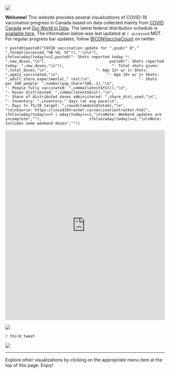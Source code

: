 
![](Plots/plot_main.png)

**Welcome!** This website provides several visualizations of COVID-19 vaccination progress in Canada based on data collected mainly from [COVID Canada](https://covid19tracker.ca/vaccinationtracker.html) and [Our World in Data](https://ourworldindata.org/covid-vaccinations). The latest federal distribution schedule is [available here](https://www.canada.ca/en/public-health/services/diseases/2019-novel-coronavirus-infection/prevention-risks/covid-19-vaccine-treatment/vaccine-rollout.html). The information below was last updated at `r accessed` MDT. For regular progress bar updates, follow <a href="https://twitter.com/CDNVaccineCount" class="uri">@CDNVaccineCount</a> on twitter.

`r paste0(paste0("COVID vaccination update for ",gsub(" 0"," ",format(accessed,"%B %d, %Y")),":\n\n"),
                    ifelse(wday(today)==2,paste0("- Shots reported today *: ",new_doses,"\n"),
                           paste0("- Shots reported today: ",new_doses,"\n")),
                    "- Total shots given: ",total_doses,"\n",
                    "- Age 12+ w/ 1+ Shots: ",age12_vaccinated,"\n",
                    "- Age 18+ w/ 1+ Shots: ",adult_share_experimental," (est)\n",
                    "- Shots per 100 people: ",number(pop_share*100,.1),"\n",
                    "- People fully vaccinated: ",comma(latest$full),"\n",
                    "- Doses distributed: ",comma(latest$dist),"\n",
                    "- Share of distributed doses administered: ",share_dist_used,"\n",
                    "- Inventory: ",inventory," days (at avg pace)\n",
                    "- Days to 75/20 target: ",round(tamdate$totam),"\n",
                    "\n\nSource: https://covid19tracker.ca/vaccinationtracker.html",
                    ifelse(wday(today)==7 | wday(today)==1,"\n\nNote: Weekend updates are incomplete",""),
                    ifelse(wday(today)==2,"\n\nNote: Includes some weekend doses",""))`

<iframe title="COVID Vaccination Progress in Canada" aria-label="table" id="datawrapper-chart-d3PPr" src="https://datawrapper.dwcdn.net/d3PPr/2/" scrolling="no" frameborder="0" style="width: 0; min-width: 100% !important; border: none;" height="601"></iframe><script type="text/javascript">!function(){"use strict";window.addEventListener("message",(function(a){if(void 0!==a.data["datawrapper-height"])for(var e in a.data["datawrapper-height"]){var t=document.getElementById("datawrapper-chart-"+e)||document.querySelector("iframe[src*='"+e+"']");t&&(t.style.height=a.data["datawrapper-height"][e]+"px")}}))}();
</script>

![](Plots/plot_total.png)

`r third_tweet`

![](Plots/pace_national.png)

---

Explore other visualizations by clicking on the appropriate menu item at the top of this page. Enjoy!